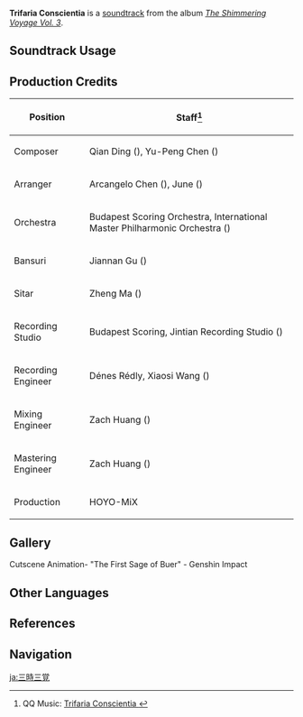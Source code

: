 {{Soundtrack Infobox
|image          = The Shimmering Voyage Vol 3.png
|album          = The Shimmering Voyage Vol. 3
|disc           = 2
|number         = 45
|featured       = 
|featured2      = 
|featured3      = 
|featured_disc  = 
|featured_disc2 = 
|featured_disc3 = 
|youtube_id     = bpHSxFeBW9Y
|spotify_id     = 3bGupYFTe688K93rTv7dBV
|previous       = Inebriation of Raghs-e-Nilou
|next           = All in One, All in Vain
}}
'''Trifaria Conscientia''' is a [[soundtrack]] from the album ''[[The Shimmering Voyage Vol. 3]]''.

==Soundtrack Usage==
{{Soundtrack Usage
|quest    = Where the Boat of Consciousness Lies//cutscene
|location = 
|domain   = 
}}

==Production Credits==
{| class="wikitable"
! Position
! Staff<ref>QQ Music: [https://y.qq.com/n/ryqq/songDetail/002GO3IK2NdwNH Trifaria Conscientia {{zh|三时三觉}}]</ref>
|-
! Composer
| Qian Ding ({{zh|丁谦}}), Yu-Peng Chen ({{zh|陈致逸}})
|-
! Arranger
| Arcangelo Chen ({{zh|陈子敏}}), June ({{zh|刘越}})
|-
! Orchestra
| Budapest Scoring Orchestra, International Master Philharmonic Orchestra ({{zh|国际首席爱乐乐团}})
|-
! Bansuri
| Jiannan Gu ({{zh|顾剑楠}})
|-
! Sitar
| Zheng Ma ({{zh|马铮}})
|-
! Recording Studio
| Budapest Scoring, Jintian Recording Studio ({{zh|金田录音棚}})
|-
! Recording Engineer
| Dénes Rédly, Xiaosi Wang ({{zh|王小四}})
|-
! Mixing Engineer
| Zach Huang ({{zh|黄巍}})
|-
! Mastering Engineer
| Zach Huang ({{zh|黄巍}})
|-
! Production
| HOYO-MiX
|}

==Gallery==
<gallery>
Cutscene Animation- "The First Sage of Buer" - Genshin Impact
</gallery>
<!--
==Trivia==
-->
==Other Languages==
{{Other Languages
|en       = Trifaria Conscientia
|en_tl    = Threefold Knowledge
|en_lang  = la
|en_note  = ''Conscienta'' can either mean "knowledge shared with others", "knowedge within oneself", or "one's knowledge of morality".
|zhs      = 三时三觉
|zhs_rm   = Sān shí sān jué
|zh_note  = {{zh|三時|rm=sān shí}} is a Buddhist term referring to "three periods", which can either mean the divisions of the day as dawn, daylight, and sunset, or the three periods of the Buddha's teachings: orthodox, scholastic, and decline. {{zh|三覺|rm=sān jué}} also refers to the three types of enlightment in Buddhism, either the trinity of self-enlightenment, enlightenment of others, and perfect enlightenment, or the three stages of potential enlightenment, subconscious intelligence, and perfect accord from the {{w|Awakening_of_Faith_in_the_Mahayana|Awakening of Faith}} doctrine.
|zht      = 三時三覺
|zht_rm   = Sān shí sān jué
|zh_tl    = Three Periods of Three Enlightenments
|ja       = 三時三覚
|ja_rm    = Sanji Sankaku
|ja_tl    = Three Periods of Three Enlightenments{{Sino|ja|zh}}
}}

==References==
{{Reflist}}

==Navigation==
{{Soundtrack Navbox|The Shimmering Voyage|3}}
[[ja:三時三覚]]